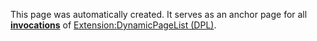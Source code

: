 <noinclude>This page was automatically created.  It serves as an anchor page for all '''[[Special:WhatLinksHere/Template:Extension_DPL|invocations]]''' of [http://mediawiki.org/wiki/Extension:DynamicPageList Extension:DynamicPageList (DPL)].</noinclude>
